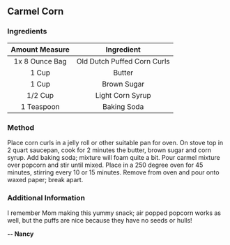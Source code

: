 ## Carmel Corn
### Ingredients

| Amount Measure| Ingredient                 |
| :-----------: | :------------------------: |
| 1x 8 Ounce Bag| Old Dutch Puffed Corn Curls|
| 1 Cup         | Butter                     |
| 1 Cup         | Brown Sugar                |
| 1/2 Cup       | Light Corn Syrup           |
| 1 Teaspoon    | Baking Soda                |

### Method
Place corn curls in a jelly roll or other suitable pan for oven. On stove top in 2 quart saucepan, cook for 2 minutes the butter, brown sugar and corn syrup. Add baking soda; mixture will foam quite a bit. Pour carmel mixture over popcorn and stir until mixed. Place in a 250 degree oven for 45 minutes, stirring every 10 or 15 minutes. Remove from oven and pour onto waxed paper; break apart.

### Additional Information
I remember Mom making this yummy snack; air popped popcorn works as well, but the puffs are nice because they have no seeds or hulls!

**-- Nancy**

